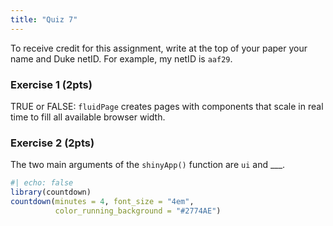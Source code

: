 ```yaml
---
title: "Quiz 7"
---
```


To receive credit for this assignment, write at the top of your paper your name and Duke netID. For example, my netID is `aaf29`.

### Exercise 1 (2pts)

TRUE or FALSE: `fluidPage` creates pages with components that scale in real time to fill all available browser width.

### Exercise 2 (2pts)

The two main arguments of the `shinyApp()` function are `ui` and ___.

```r
#| echo: false
library(countdown)
countdown(minutes = 4, font_size = "4em",
          color_running_background = "#2774AE")
```
